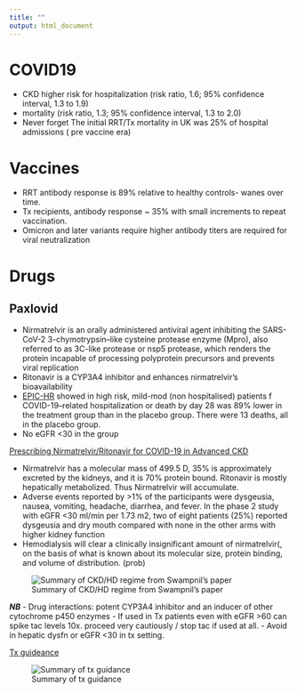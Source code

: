 ```yaml
---
title: ""
output: html_document
---
```


# COVID19

-   CKD higher risk for hospitalization (risk ratio, 1.6; 95% confidence interval, 1.3 to 1.9) 
-   mortality (risk ratio, 1.3; 95% confidence interval, 1.3 to 2.0) 
-   Never forget The initial RRT/Tx mortality in UK was 25% of hospital admissions ( pre vaccine era)

# Vaccines

-   RRT antibody response is 89% relative to healthy controls- wanes over time.
-   Tx recipients, antibody response ~ 35% with small increments to repeat vaccination. 
-   Omicron and later variants require higher antibody titers are required for viral neutralization

# Drugs

## Paxlovid

-   Nirmatrelvir is an orally administered antiviral agent inhibiting the SARS-CoV-2 3-chymotrypsin–like cysteine protease enzyme (Mpro), also referred to as 3C-like protease or nsp5 protease, which renders the protein incapable of processing polyprotein precursors and prevents viral replication
-   Ritonavir is a CYP3A4 inhibitor and enhances nirmatrelvir’s bioavailability
-   [EPIC-HR](https://www.nejm.org/doi/full/10.1056/nejmoa2118542) showed in high risk, mild-mod (non hospitalised) patients f COVID-19–related hospitalization or death by day 28 was 89% lower in the treatment group than in the placebo group. There were 13 deaths, all in the placebo group. 
-   No eGFR <30 in the group

[Prescribing Nirmatrelvir/Ritonavir for COVID-19 in Advanced CKD](https://cjasn.asnjournals.org/content/17/8/1247)

-   Nirmatrelvir has a molecular mass of 499.5 D, 35% is approximately excreted by the kidneys, and it is 70% protein bound. Ritonavir is mostly hepatically metabolized. Thus Nirmatrelvir will accumulate.
-   Adverse events reported by >1% of the participants were dysgeusia, nausea, vomiting, headache, diarrhea, and fever. In the phase 2 study with eGFR <30 ml/min per 1.73 m2, two of eight patients (25%) reported dysgeusia and dry mouth compared with none in the other arms with higher kidney function
-   Hemodialysis will clear a clinically insignificant amount of nirmatrelvir(, on the basis of what is known about its molecular size, protein binding, and volume of distribution. (prob)

![Summary of CKD/HD regime from Swampnil's paper](images/paxlovid_CKD.jpg)

***NB*** 
-   Drug interactions: potent CYP3A4 inhibitor and an inducer of other cytochrome p450 enzymes
-   If used in Tx patients even with eGFR >60 can spike tac levels 10x. proceed very cautiously / stop tac if used at all. 
-   Avoid in hepatic dysfn or eGFR <30 in tx setting.

[Tx guideance](https://www.myast.org/sites/default/files/AST%20Statement%20on%20Oral%20Antiviral%20Therapy%20for%20COVID%20Jan%204%20%282%29.pdf)

![Summary of tx guidance](images/paxlovid_tx.jpg)